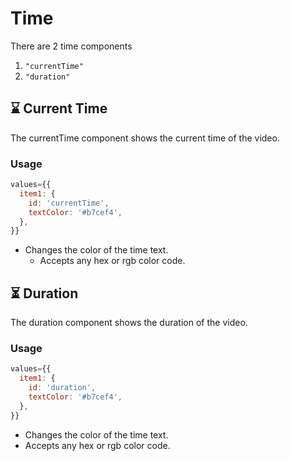 # Time

There are 2 time components
1. `"currentTime"`
2. `"duration"`

## ⌛️ Current Time
The currentTime component shows the current time of the video.

### Usage
```js
values={{
  item1: {
    id: 'currentTime',
    textColor: '#b7cef4',
  },
}}
```

* Changes the color of the time text.
  * Accepts any hex or rgb color code.


## ⏳ Duration
The duration component shows the duration of the video.

### Usage
```js
values={{
  item1: {
    id: 'duration',
    textColor: '#b7cef4',
  },
}}
```

* Changes the color of the time text.
* Accepts any hex or rgb color code.
